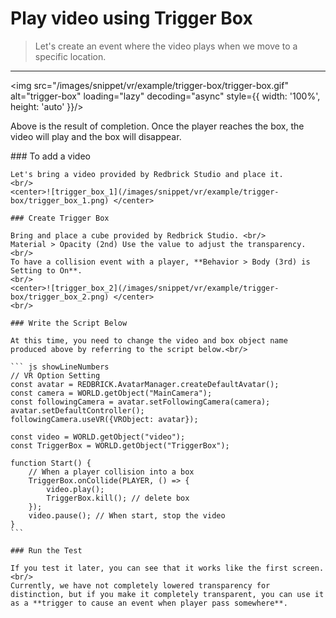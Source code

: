 
# Play video using Trigger Box

> Let's create an event where the video plays when we move to a specific location.

---

<img src="/images/snippet/vr/example/trigger-box/trigger-box.gif" alt="trigger-box" loading="lazy" decoding="async" style={{ width: '100%', height: 'auto' }}/>
<br/>

Above is the result of completion. Once the player reaches the box, the video will play and the box will disappear.

<Steps>
    ### To add a video

    Let's bring a video provided by Redbrick Studio and place it.
    <br/>
    <center>![trigger_box_1](/images/snippet/vr/example/trigger-box/trigger_box_1.png) </center>

    ### Create Trigger Box

    Bring and place a cube provided by Redbrick Studio. <br/>
    Material > Opacity (2nd) Use the value to adjust the transparency. <br/>
    To have a collision event with a player, **Behavior > Body (3rd) is Setting to On**.
    <br/>
    <center>![trigger_box_2](/images/snippet/vr/example/trigger-box/trigger_box_2.png) </center>
    <br/>

    ### Write the Script Below

    At this time, you need to change the video and box object name produced above by referring to the script below.<br/>

    ``` js showLineNumbers
    // VR Option Setting
    const avatar = REDBRICK.AvatarManager.createDefaultAvatar();
    const camera = WORLD.getObject("MainCamera");
    const followingCamera = avatar.setFollowingCamera(camera);
    avatar.setDefaultController();
    followingCamera.useVR({VRObject: avatar});

    const video = WORLD.getObject("video");
    const TriggerBox = WORLD.getObject("TriggerBox");

    function Start() {
        // When a player collision into a box
        TriggerBox.onCollide(PLAYER, () => {
            video.play(); 
            TriggerBox.kill(); // delete box
        });
        video.pause(); // When start, stop the video
    }
    ```

    ### Run the Test

    If you test it later, you can see that it works like the first screen. <br/>
    Currently, we have not completely lowered transparency for distinction, but if you make it completely transparent, you can use it as a **trigger to cause an event when player pass somewhere**.
</Steps>